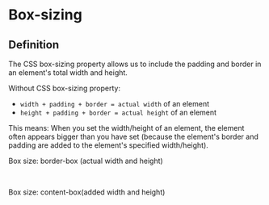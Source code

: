 
<Meta title="Classes/Box Sizing/Docs" />


# Box-sizing

## Definition
 
The CSS box-sizing property allows us to include the padding and border in an element's total width and height.

Without CSS box-sizing property:
- ```width + padding + border = actual width``` of an element
- ```height + padding + border = actual height``` of an element

This means: When you set the width/height of an element, the element often appears bigger than you have set (because the element's border and padding are added to the element's specified width/height).

Box size: border-box (actual width and height)
<div className="box-sized"></div>
<br/>

Box size: content-box(added width and height)
<div className="content-sized"></div>